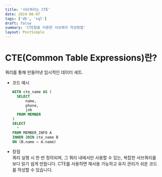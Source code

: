```yaml
---
title: '서브쿼리는 CTE'
date: 2024-06-07
tags: ['db', 'sql']
draft: false
summary: 'CTE절을 이용한 서브쿼리 작성방법'
layout: PostSimple
---
```


# CTE(Common Table Expressions)란?
쿼리를 통해 만들어낸 임시적인 데이터 세트.

* 코드 예시
  ```sql
  WITH cte_name AS (
    SELECT
        name,
        phone,
        job
    FROM MEMBER
  )
  SELECT
    *
  FROM MEMBER_INFO A
  INNER JOIN cte_name B
  ON (B.name = A.name)
  ```

* 장점 <br/>
  쿼리 실행 시 한 번 정의되며, 그 쿼리 내에서만 사용할 수 있는, 복잡한 서브쿼리를 보다 읽기 쉽게 만듭니다. CTE를 사용하면 재사용 가능하고 유지 관리가 쉬운 코드를 작성할 수 있습니다.